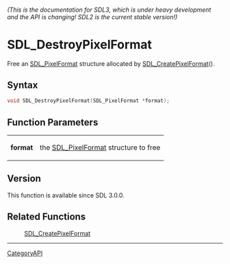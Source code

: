 ====== (This is the documentation for SDL3, which is under heavy development and the API is changing! SDL2 is the current stable version!) ======
= SDL_DestroyPixelFormat =

Free an [[SDL_PixelFormat]] structure allocated by [[SDL_CreatePixelFormat]]().

== Syntax ==

<syntaxhighlight lang='c'>
void SDL_DestroyPixelFormat(SDL_PixelFormat *format);
</syntaxhighlight>

== Function Parameters ==

{|
|'''format'''
|the [[SDL_PixelFormat]] structure to free
|}

== Version ==

This function is available since SDL 3.0.0.

== Related Functions ==

:[[SDL_CreatePixelFormat]]

----
[[CategoryAPI]]


